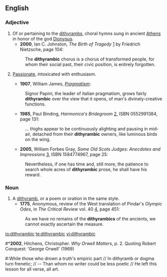 ==English==
{{rfv}}
===Adjective===
{{en-adj}}

# Of or pertaining to the [[dithyramb]]s, choral hymns sung in ancient [[w:Athens, Greece|Athens]] in honor of the god [[Dionysus]].
#*'''2000''', Ian C. Johnston, ''The Birth of Tragedy'' [http://books.google.com/books?id=ufCCJUFo-LMC] by Friedrich Nietzsche, page 104:
#:The '''dithyrambic''' chorus is a chorus of transformed people, for whom their social past, their civic position, is entirely forgotten.
# {{by extension}} [[passionate|Passionate]], intoxicated with enthusiasm.
#*'''1907''', William James, ''[[wikisource:Pragmatism:_A_New_Name_for_Some_Old_Ways_of_Thinking|Pragmatism]]'':
#:Signor Papini, the leader of italian pragmatism, grows fairly '''dithyrambic''' over the view that it opens, of man's divinely-creative functions.
#*'''1985''', Paul Binding, ''Harmonica's Bridegroom'' [http://books.google.com/books?id=tabbzcV5ej8C], ISBN 0552991384, page 131:
#:... thighs appear to be continuously alighting and pausing in mid-air, detached from their '''dithyrambic''' owners, like luminous birds on the wing. 
#*'''2005''', William Forbes Gray, ''Some Old Scots Judges: Anecdotes and Impressions'' [http://books.google.com/books?id=zY-1gt20e-EC], ISBN 1584774967, page 25:
#:Nevertheless, if one has time and, still more, the patience to search whole acres of '''dithyrambic''' prose, he shall have his reward.

===Noun===
{{en-noun}}

# A [[dithyramb]], or a poem or oration in the same style.
#*'''1775''', Anonymous, review of the West translation of Pindar's ''Olympic Odes'', in ''The Critical Review'' vol. 40 [http://books.google.com/books?id=ZB8FAAAAYAAJ], page 451:
#:As we have no remains of the '''dithyrambics''' of the ancients, we cannot exactly ascertain the measure.

[[io:dithyrambic]]
[[te:dithyrambic]]
[[vi:dithyrambic]]
#*'''2002''', Hitchens, Christopher. ''Why Orwell Matters'', p. 2. Quoting Robert Conquest: 'George Orwell' (1969)
#:While those who drown a truth's empiric part // In dithyramb or dogma turn frenetic; // -- Than whom no writer could be less poetic // He left this lesson for all verse, all art.